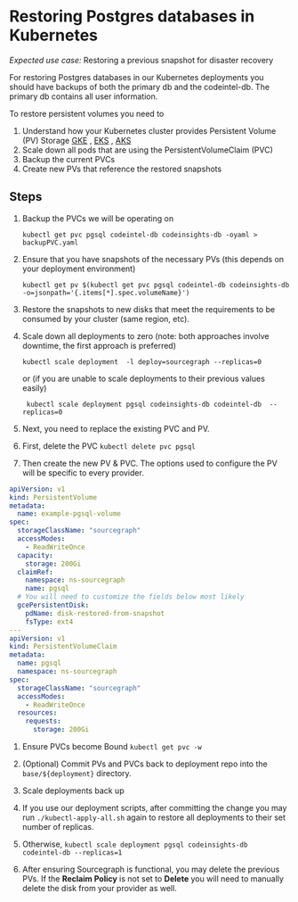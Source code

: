 # Restoring Postgres databases in Kubernetes

_Expected use case:_ Restoring a previous snapshot for disaster recovery

For restoring Postgres databases in our Kubernetes deployments you should have backups of both the primary db and the codeintel-db. The primary db contains all user information.

To restore persistent volumes you need to

1. Understand how your Kubernetes cluster provides Persistent Volume (PV) Storage
   [GKE](https://cloud.google.com/kubernetes-engine/docs/concepts/persistent-volumes)
   , [EKS](https://docs.aws.amazon.com/eks/latest/userguide/ebs-csi.html)
   , [AKS](https://docs.microsoft.com/en-us/azure/aks/concepts-storage)
1. Scale down all pods that are using the PersistentVolumeClaim (PVC)
1. Backup the current PVCs
1. Create new PVs that reference the restored snapshots

## Steps

1. Backup the PVCs we will be operating on
   ```
   kubectl get pvc pgsql codeintel-db codeinsights-db -oyaml > backupPVC.yaml
   ```
1. Ensure that you have snapshots of the necessary PVs (this depends on your deployment environment)
   ```
   kubectl get pv $(kubectl get pvc pgsql codeintel-db codeinsights-db -o=jsonpath='{.items[*].spec.volumeName}')
   ```
1. Restore the snapshots to new disks that meet the requirements to be consumed by your cluster (same region, etc).
1. Scale down all deployments to zero (note: both approaches involve downtime, the first approach is preferred)
   ```
   kubectl scale deployment  -l deploy=sourcegraph --replicas=0
   ```
   or (if you are unable to scale deployments to their previous values easily)
   ```
    kubectl scale deployment pgsql codeinsights-db codeintel-db  --replicas=0
   ```

1. Next, you need to replace the existing PVC and PV.

  1. First, delete the PVC `kubectl delete pvc pgsql`
  1. Then create the new PV & PVC. The options used to configure the PV will be specific to every provider.
   ```yaml
   apiVersion: v1
   kind: PersistentVolume
   metadata:
     name: example-pgsql-volume
   spec:
     storageClassName: "sourcegraph"
     accessModes:
       - ReadWriteOnce
     capacity:
       storage: 200Gi
     claimRef:
       namespace: ns-sourcegraph
       name: pgsql
     # You will need to customize the fields below most likely
     gcePersistentDisk:
       pdName: disk-restored-from-snapshot
       fsType: ext4
   ---
   apiVersion: v1
   kind: PersistentVolumeClaim
   metadata:
     name: pgsql
     namespace: ns-sourcegraph
   spec:
     storageClassName: "sourcegraph"
     accessModes:
       - ReadWriteOnce
     resources:
       requests:
         storage: 200Gi
   ```
  1. Ensure PVCs become Bound `kubectl get pvc -w`

1. (Optional) Commit PVs and PVCs back to deployment repo into the `base/${deployment}` directory.

1. Scale deployments back up
1. If you use our deployment scripts, after committing the change you may run `./kubectl-apply-all.sh` again to restore
   all deployments to their set number of replicas.
1. Otherwise, `kubectl scale deployment pgsql codeinsights-db codeintel-db --replicas=1`

1. After ensuring Sourcegraph is functional, you may delete the previous PVs. If the **Reclaim Policy** is not set to 
   **Delete** you will need to manually delete the disk from your provider as well. 

  
   

